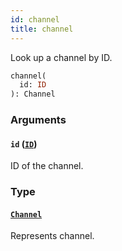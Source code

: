 ```yaml
---
id: channel
title: channel
---
```



Look up a channel by ID.

```graphql
channel(
  id: ID
): Channel
```


### Arguments

#### `id` ([`ID`](../../../developer/api-reference/scalars/id))

ID of the channel.


### Type

#### [`Channel`](../../../developer/api-reference/objects/channel) 

Represents channel.




